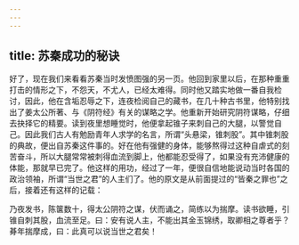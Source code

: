 ```yaml
---
---
---
```

title: 苏秦成功的秘诀
---




好了，现在我们来看看苏秦当时发愤图强的另一页。他回到家里以后，在那种重重打击的情形之下，不怨天，不尤人，已经太难得。同时他又踏实地做一番自我检讨，因此，他在含垢忍辱之下，连夜检阅自己的藏书，在几十种古书里，他特别找出了姜太公所著、与《阴符经》有关的谋略之学。他重新开始研究阴符谋略，仔细去抉择它的精要。读到夜里想睡觉时，他便拿起锥子来刺自己的大腿，以警觉自己。因此我们古人有勉励青年人求学的名言，所谓“头悬梁，锥刺股”。其中锥刺股的典故，便出自苏秦这件事的。好在他有强健的身体，能够熬得过这种自虐式的刻苦奋斗，所以大腿常常被刺得血流到脚上，他都能忍受得了，如果没有充沛健康的体能，那就早已完了。他这样的用功，经过了一年，便很自信地能说动当时各国的政治领袖，所谓“当世之君”的人主们了。他的原文是从前面提过的“皆秦之罪也”之后，接着还有这样的记载：

乃夜发书，陈箧数十，得太公阴符之谋，伏而诵之，简练以为揣摩。读书欲睡，引锥自刺其股，血流至足。曰：安有说人主，不能出其金玉锦绣，取卿相之尊者乎？朞年揣摩成，曰：此真可以说当世之君矣！